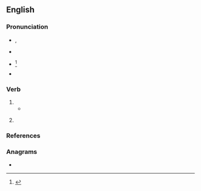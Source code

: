 ==English==

===Pronunciation===
* {{enPR|to͝ok}}, {{IPA|/tʊk/|lang=en}}
* {{audio|en-us-took.ogg|Audio (US)|lang=en}}
* {{a|obsolete or regional}} {{IPA|/tuːk/|lang=en}}<ref>{{cite-book|author=John Walker|title=A critical pronouncing dictionary|url=https://books.google.co.nz/books?id=9OsIAAAAQAAJ|archiveurl=|archivedate=|year=1824|page=631}}</ref>
* {{rhymes|ʊk|lang=en}}

===Verb===
{{head|en|verb form}}

# {{en-simple past of|take}}
#* {{quote-book|lang=en|year=1963|author={{w|Margery Allingham}}|title={{w|The China Governess}}
|chapter=19|url=http://openlibrary.org/works/OL2004261W
|passage=When Timothy and Julia hurried up the staircase to the bedroom floor, where a considerable commotion was taking place, Tim '''took''' Barry Leach with him. He had him gripped firmly by the arm, since he felt it was not safe to let him loose, and he had no immediate idea what to do with him.}}
# {{lb|en|obsolete|or|dialectal}} {{inflection of|take||past|part|lang=en}}

===References===
<references/>

===Anagrams===
* {{anagrams|en|a=koot|Koot|Otok|koto|toko}}